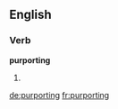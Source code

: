 ==English==

===Verb===
'''purporting'''

# {{present participle of|[[purport]]}}

[[de:purporting]]
[[fr:purporting]]